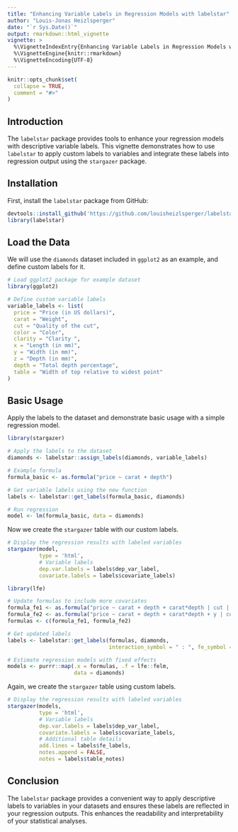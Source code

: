 ```yaml
---
title: "Enhancing Variable Labels in Regression Models with labelstar"
author: "Louis-Jonas Heizlsperger"
date: "`r Sys.Date()`"
output: rmarkdown::html_vignette
vignette: >
  %\VignetteIndexEntry{Enhancing Variable Labels in Regression Models with labelstar}
  %\VignetteEngine{knitr::rmarkdown}
  %\VignetteEncoding{UTF-8}
---
```


```r
knitr::opts_chunk$set(
  collapse = TRUE,
  comment = "#>"
)

```

## Introduction

The `labelstar` package provides tools to enhance your regression models with descriptive variable labels. This vignette demonstrates how to use `labelstar` to apply custom labels to variables and integrate these labels into regression output using the `stargazer` package.

## Installation

First, install the `labelstar` package from GitHub:

```r
devtools::install_github('https://github.com/louisheizlsperger/labelstar')
library(labelstar)
```

## Load the Data

We will use the `diamonds` dataset included in `ggplot2` as an example, and define custom labels for it.

```r
# Load ggplot2 package for example dataset
library(ggplot2)

# Define custom variable labels
variable_labels <- list(
  price = "Price (in US dollars)",
  carat = "Weight",
  cut = "Quality of the cut",
  color = "Color",
  clarity = "Clarity ",
  x = "Length (in mm)",
  y = "Width (in mm)",
  z = "Depth (in mm)",
  depth = "Total depth percentage",
  table = "Width of top relative to widest point"
)
```

## Basic Usage
Apply the labels to the dataset and demonstrate basic usage with a simple regression model.

```r
library(stargazer)

# Apply the labels to the dataset
diamonds <- labelstar::assign_labels(diamonds, variable_labels)

# Example formula
formula_basic <- as.formula("price ~ carat + depth")

# Get variable labels using the new function
labels <- labelstar::get_labels(formula_basic, diamonds)

# Run regression
model <- lm(formula_basic, data = diamonds)
```

Now we create the ```stargazer``` table with our custom labels.

```r
# Display the regression results with labeled variables
stargazer(model, 
          type = 'html', 
          # Variable labels
          dep.var.labels = labels$dep_var_label, 
          covariate.labels = labels$covariate_labels)
```


```r
library(lfe)

# Update formulas to include more covariates
formula_fe1 <- as.formula("price ~ carat + depth + carat*depth | cut | 0 | cut")
formula_fe2 <- as.formula("price ~ carat + depth + carat*depth + y | cut + color | 0 | cut")
formulas <- c(formula_fe1, formula_fe2)

# Get updated labels
labels <- labelstar::get_labels(formulas, diamonds,
                                interaction_symbol = " : ", fe_symbol = "checkmark")

# Estimate regression models with fixed effects
models <- purrr::map(.x = formulas, .f = lfe::felm,
                     data = diamonds)
```

Again, we create the ```stargazer``` table using custom labels.

```r
# Display the regression results with labeled variables
stargazer(models, 
          type = 'html', 
          # Variable labels
          dep.var.labels = labels$dep_var_label,
          covariate.labels = labels$covariate_labels,
          # Additional table details
          add.lines = labels$fe_labels,
          notes.append = FALSE,
          notes = labels$table_notes)
```

## Conclusion
The ```labelstar``` package provides a convenient way to apply descriptive labels to variables in your datasets and ensures these labels are reflected in your regression outputs. This enhances the readability and interpretability of your statistical analyses.

